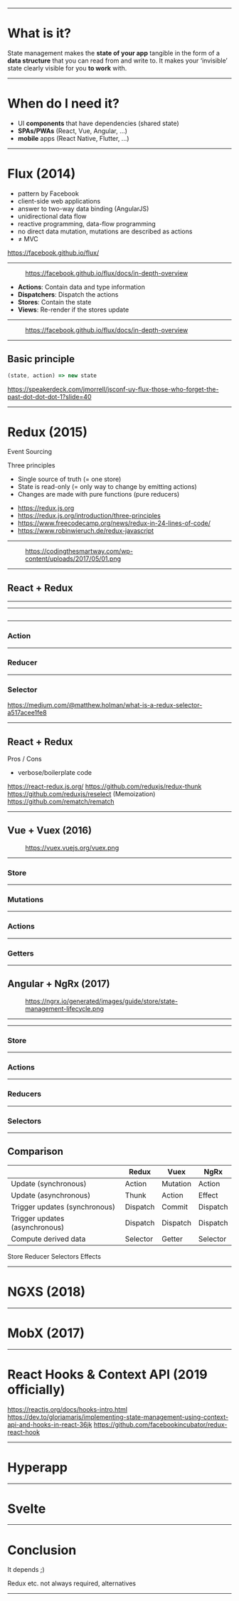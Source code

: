 
<Title>JavaScript state management</Title>

---

# What is it?

<Quote author="Raquel Moss" url="https://egghead.io/articles/what-is-state-why-do-i-need-to-manage-it">
State management makes the <strong>state of your app</strong> tangible in the form of a <strong>data structure</strong> that you can read from and write to. It makes your ‘invisible’ state clearly visible for you <strong>to work</strong> with.
</Quote>

---

# When do I need it?

- UI **components** that have dependencies (shared state)
- **SPAs/PWAs** (React, Vue, Angular, ...)
- **mobile** apps (React Native, Flutter, ...)


---

# Flux (2014)

- pattern by Facebook
- client-side web applications
- answer to two-way data binding (AngularJS)
- unidirectional data flow
- reactive programming, data-flow programming
- no direct data mutation, mutations are described as actions
- ≠ MVC

<Footnotes>
    <a href="https://facebook.github.io/flux/">https://facebook.github.io/flux/</a>
</Footnotes>

---

<Figure src="https://facebook.github.io/flux/img/overview/flux-simple-f8-diagram-1300w.png" alt="Basic Flux Structure">
    <a href="https://facebook.github.io/flux/docs/in-depth-overview">https://facebook.github.io/flux/docs/in-depth-overview</a>
</Figure>


- **Actions**: Contain data and type information
- **Dispatchers**: Dispatch the actions
- **Stores**: Contain the state
- **Views**: Re-render if the stores update

---

<Figure src="https://facebook.github.io/flux/img/overview/flux-simple-f8-diagram-explained-1300w.png" alt="Detailed Flux flow">
    <a href="https://facebook.github.io/flux/docs/in-depth-overview">https://facebook.github.io/flux/docs/in-depth-overview</a>
</Figure>

---

## Basic principle

```js
(state, action) => new state
```

<Footnotes>
    <a href="https://speakerdeck.com/jmorrell/jsconf-uy-flux-those-who-forget-the-past-dot-dot-dot-1?slide=40">https://speakerdeck.com/jmorrell/jsconf-uy-flux-those-who-forget-the-past-dot-dot-dot-1?slide=40</a>
</Footnotes>

---

# Redux (2015)

Event Sourcing

Three principles
- Single source of truth (= one store)
- State is read-only (= only way to change by emitting actions)
- Changes are made with pure functions (pure reducers)

<Footnotes>
    <ul>
        <li><a href="https://redux.js.org/">https://redux.js.org</a></li>
        <li><a href="https://redux.js.org/introduction/three-principles">https://redux.js.org/introduction/three-principles</a></li>
        <li><a href="https://www.freecodecamp.org/news/redux-in-24-lines-of-code/">https://www.freecodecamp.org/news/redux-in-24-lines-of-code/</a></li>
        <li><a href="https://www.robinwieruch.de/redux-javascript">https://www.robinwieruch.de/redux-javascript</a></li>
    </ul>
</Footnotes>

---

<Figure src="https://codingthesmartway.com/wp-content/uploads/2017/05/01.png" alt="Redux flow">
    <a href="https://codingthesmartway.com/wp-content/uploads/2017/05/01.png">https://codingthesmartway.com/wp-content/uploads/2017/05/01.png</a>
</Figure>

---

## React + Redux

<GithubInfo repo="reduxjs/redux"></GithubInfo>

---

<Stackblitz id="uum-react-redux-example"></Stackblitz>

---

<CodeSurfer>

  ```js 1:5 file=./redux-react/store.js title="Store" 
  ```

</CodeSurfer>

---

### Action

---

### Reducer

---

### Selector

https://medium.com/@matthew.holman/what-is-a-redux-selector-a517acee1fe8

---

## React + Redux

Pros / Cons

- verbose/boilerplate code

https://react-redux.js.org/
https://github.com/reduxjs/redux-thunk
https://github.com/reduxjs/reselect (Memoization)
https://github.com/rematch/rematch

---

## Vue + Vuex (2016)

<GithubInfo repo="vuejs/vuex"></GithubInfo>

<Figure src="https://vuex.vuejs.org/vuex.png" alt="Vuex architecture">
    <a href="https://vuex.vuejs.org/vuex.png">https://vuex.vuejs.org/vuex.png</a>
</Figure>


---

### Store

---

### Mutations

---

### Actions

---

### Getters

---

## Angular + NgRx (2017)

<GithubInfo repo="ngrx/platform"></GithubInfo>

<Figure src="https://ngrx.io/generated/images/guide/store/state-management-lifecycle.png" alt="NgRx lifecycle">
    <a href="https://ngrx.io/generated/images/guide/store/state-management-lifecycle.png">https://ngrx.io/generated/images/guide/store/state-management-lifecycle.png</a>
</Figure>

---

<Stackblitz id="uum-angular-ngrx-example"></Stackblitz>

---

### Store

---

### Actions

---

### Reducers

---

### Selectors

---

## Comparison

|                                     | Redux    | Vuex     | NgRx     |
| ----------------------------------  | -------- | -------- | -------- |
| Update (synchronous)                | Action   | Mutation | Action   | 
| Update (asynchronous)               | Thunk    | Action   | Effect   |
| Trigger updates (synchronous)       | Dispatch | Commit   | Dispatch |
| Trigger updates (asynchronous)      | Dispatch | Dispatch | Dispatch |
| Compute derived data                | Selector | Getter   | Selector |

Store
Reducer
Selectors
Effects



---

# NGXS (2018)

<GithubInfo repo="ngxs/store"></GithubInfo>

---

# MobX (2017)

<GithubInfo repo="mobxjs/mobx"></GithubInfo>

---

# React Hooks & Context API (2019 officially)

https://reactjs.org/docs/hooks-intro.html
https://dev.to/gloriamaris/implementing-state-management-using-context-api-and-hooks-in-react-36jk
https://github.com/facebookincubator/redux-react-hook

---

# Hyperapp

<GithubInfo repo="jorgebucaran/hyperapp"></GithubInfo>

---

# Svelte

<GithubInfo repo="sveltejs/svelte"></GithubInfo>

---

# Conclusion

It depends ;)

Redux etc. not always required, alternatives

---